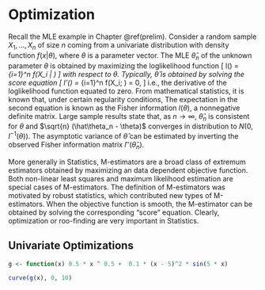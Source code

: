 # Optimization {#optim}

Recall the MLE example in Chapter \@ref(prelim).
Consider a random sample $X_1, \ldots, X_n$ of size $n$ coming from a
univariate distribution with density function $f(x| \theta)$, where
$\theta$ is a parameter vector. The MLE $\hat\theta_n$ of the unknown
parameter $\theta$ is obtained by maximizing the loglikelihood
function
\[
l(\theta) = \sum_{i=1}^n \log f(X_i | \theta)
\]
with respect to $\theta$.
Typically, $\hat\theta$ is obtained by solving the score equation
\[
l'(\theta) = \sum_{i=1}^n \frac{\partial}{\partial \theta}
\log f(X_i; \theta) = 0,
\]
i.e., the derivative of the loglikelihood function equated to zero.
From mathematical statistics, it is known that, under certain regularity
conditions,
\begin{align*}
E \frac{\partial}{\partial \theta} \log f(X; \theta) &= 0,\\
E \frac{\partial}{\partial \theta} \log f(X; \theta)
\left[\frac{\partial}{\partial \theta}\ log f(X; \theta) \right]^{\top} &= - E
\frac{\partial^2}{\partial \theta \partial \theta^{\top}} \log f(X; \theta).
\end{align*}
The expectation in the second equation is known as the Fisher information
$I(\theta)$, a nonnegative definite matrix. Large sample results state that,
as $n \to \infty$, $\hat\theta_n$ is consistent for $\theta$ and
$\sqrt{n} (\hat\theta_n - \theta)$ converges in distribution to
$N(0, I^{-1}(\theta))$. The asymptotic variance of $\hat\theta$ can be estimated by inverting the observed Fisher information matrix $l''(\hat\theta_n)$.


More generally in Statistics, M-estimators are a broad class of extremum estimators obtained by maximizing an data dependent objective function. Both non-linear least squares and maximum likelihood estimation are special cases of M-estimators. The definition of M-estimators was motivated by robust statistics, which contributed new types of M-estimators. When the objective function is smooth, the M-estimator can be obtained by solving the corresponding "score" equation. Clearly, optimization or roo-finding are very important in Statistics.


## Univariate Optimizations

```r
g <- function(x) 0.5 * x ^ 0.5 +  0.1 * (x - 5)^2 * sin(5 * x)

curve(g(x), 0, 10)
```